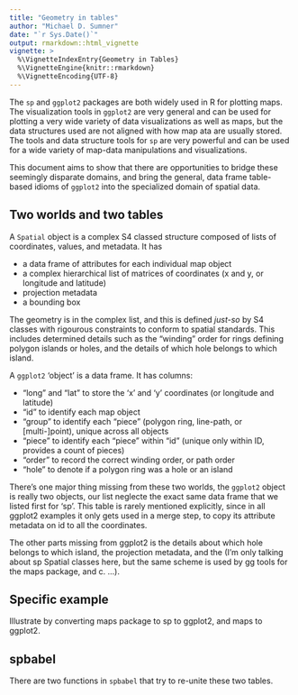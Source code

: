 ```yaml
---
title: "Geometry in tables"
author: "Michael D. Sumner"
date: "`r Sys.Date()`"
output: rmarkdown::html_vignette
vignette: >
  %\VignetteIndexEntry{Geometry in Tables}
  %\VignetteEngine{knitr::rmarkdown}
  %\VignetteEncoding{UTF-8}
---
```


The `sp` and `ggplot2` packages are both widely used in R for plotting maps. The visualization tools in `ggplot2` are very general and can be used for plotting a very wide variety of data visualizations as well as maps, but the data structures used are not aligned with how map ata are usually stored. The tools and data structure tools for `sp` are very powerful and can be used for a wide variety of map-data manipulations and visualizations. 

This document aims to show that there are opportunities to bridge these seemingly disparate domains, and bring the general, data frame table-based idioms of `ggplot2` into the specialized domain of spatial data. 

## Two worlds and two tables 

A `Spatial` object is a complex S4 classed structure composed of lists of coordinates, values, and metadata. It has

* a data frame of attributes for each individual map object
* a complex hierarchical list of matrices of coordinates (x and y, or longitude and latitude)
* projection metadata
* a bounding box

The geometry is in the complex list, and this is defined *just-so* by S4 classes with rigourous constraints to conform to spatial standards. This includes determined details such as the "winding" order for rings defining polygon islands or holes, and the details of which hole belongs to which island. 

A `ggplot2` 'object' is a data frame. It has columns: 

* "long" and "lat" to store the 'x' and 'y' coordinates (or longitude and latitude)
* "id" to identify each map object
* "group" to identify each "piece" (polygon ring, line-path, or [multi-]point), unique across all objects
* "piece" to identify each "piece" within "id" (unique only within ID, provides a count of pieces)
* "order" to record the correct winding order, or path order 
* "hole" to denote if a polygon ring was a hole or an island

There's one major thing missing from these two worlds, the `ggplot2` object is really two objects, our list neglecte the exact same data frame that we listed first for 'sp'. This table is rarely mentioned explicitly, since in all ggplot2 examples it only gets used in a merge step, to copy its attribute metadata on id to all the coordinates. 

The other parts missing from ggplot2 is the details about which hole belongs to which island, the projection metadata, and the 
(I'm only talking about sp Spatial classes here, but the same scheme is used by gg tools for the maps package, and c. ...).

## Specific example

Illustrate by converting maps package to sp to ggplot2, and maps to ggplot2. 

## spbabel

There are two functions in `spbabel` that try to re-unite these two tables. 



